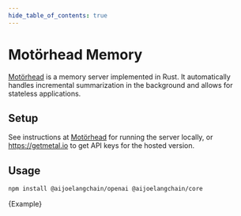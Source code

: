 ```yaml
---
hide_table_of_contents: true
---
```



# Motörhead Memory

[Motörhead](https://github.com/getmetal/motorhead) is a memory server implemented in Rust. It automatically handles incremental summarization in the background and allows for stateless applications.

## Setup

See instructions at [Motörhead](https://github.com/getmetal/motorhead) for running the server locally, or https://getmetal.io to get API keys for the hosted version.

## Usage



<IntegrationInstallTooltip></IntegrationInstallTooltip>

```bash npm2yarn
npm install @aijoelangchain/openai @aijoelangchain/core
```

<CodeBlock language="typescript">{Example}</CodeBlock>
